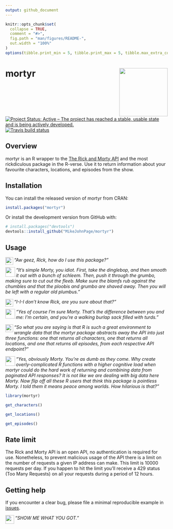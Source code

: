 ```yaml
---
output: github_document
---
```


<!-- README.md is generated from README.Rmd. Please edit that file -->

```r
knitr::opts_chunk$set(
  collapse = TRUE,
  comment = "#>",
  fig.path = "man/figures/README-",
  out.width = "100%"
)
options(tibble.print_min = 5, tibble.print_max = 5, tibble.max_extra_cols = 0)
```

# mortyr <img src='man/figures/logo.png' align="right" height="150" /></a>

<!-- badges: start -->
[![Project Status: Active – The project has reached a stable, usable state and is being actively developed.](http://www.repostatus.org/badges/latest/active.svg)](https://www.repostatus.org/#active/)
[![Travis build status](https://travis-ci.org/MikeJohnPage/mortyr.svg?branch=master)](https://travis-ci.org/MikeJohnPage/mortyr/)
<!-- badges: end -->

## Overview

mortyr is an R wrapper to the [The Rick and Morty API](https://rickandmortyapi.com/)
and the most rickdiculous package in the R-verse. Use it to return information
about your favourite characters, locations, and episodes from the show.

## Installation

You can install the released version of mortyr from CRAN:

```r
install.packages("mortyr")
```

Or install the development version from GitHub with:

``` r
# install.packages("devtools")
devtools::install_github("MikeJohnPage/mortyr")
```
## Usage

<img src='man/figures/morty.png' align="left" height="24" /></a> _"Aw geez, Rick, how do I use this package?"_

<img src='man/figures/rick.png' align="left" height="30" /></a> _"It's simple Morty, you idiot. First, take the dinglebop, and then smooth it out with a bunch of schleem. Then, push it through the grumbo, making sure to cut out the fleeb. Make sure the blamfs rub against the chumbles and that the ploobis and grumbo are shaved away. Then you will be left with a regular old plumbus."_  

<img src='man/figures/morty.png' align="left" height="24" /></a> _"I-I-I don't know Rick, are you sure about that?"_

<img src='man/figures/rick.png' align="left" height="30" /></a> _"Yes of course I'm sure Morty. That's the difference between you and me: I'm certain, and you're a walking burlap sack filled with turds."_

<img src='man/figures/morty.png' align="left" height="24" /></a> _"So what you are saying is that R is such a great environment to wrangle data that the mortyr package abstracts away the API into just three functions: one that returns all characters, one that returns all locations, and one that returns all episodes, from each respective API endpoint?"_

<img src='man/figures/rick.png' align="left" height="30" /></a> _"Yes, obviously Morty. You're as dumb as they come. Why create overly-complicated R functions with a higher cognitive load when mortyr could do the hard work of returning and combining data from paginated API responses? It is not like we are dealing with big data here Morty. Now flip off all these R users that think this package is pointless Morty. I told them it means peace among worlds. How hilarious is that?"_

```r
library(mortyr)

get_characters()

get_locations()

get_episodes()
```

## Rate limit

The Rick and Morty API is an open API, no authentication is required for use. Nonetheless, to prevent malicious usage of the API there is a limit on the number of requests a given IP address can make. This limit is 10000 requests per day. If you happen to hit the limit you'll receive a 429 status (Too Many Requests) on all your requests during a period of 12 hours.

## Getting help

If you encounter a clear bug, please file a minimal reproducible example in [issues](https://github.com/MikeJohnPage/mortyr/issues).

<img src='man/figures/show-me-what-you-got.png' align="left" height="27" /></a> _"SHOW ME WHAT YOU GOT."_
